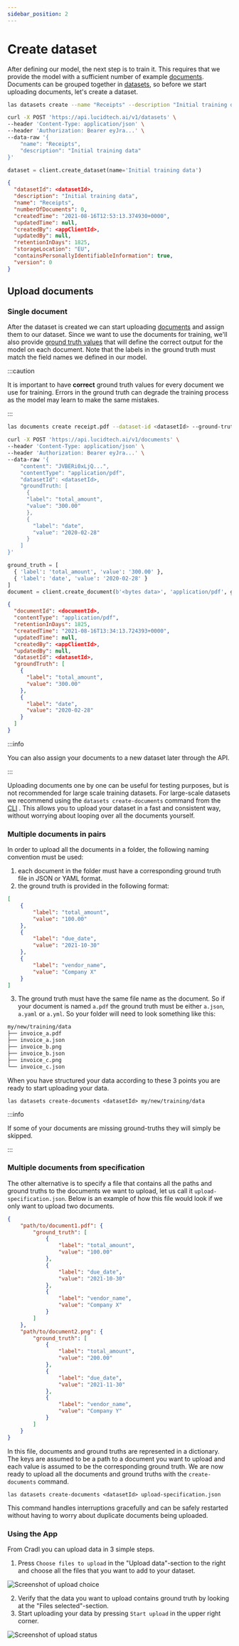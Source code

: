 ```yaml
---
sidebar_position: 2
---
```



# Create dataset

After defining our model, the next step is to train it. This requires that we provide the model with a sufficient number of example [documents](../concepts/documents.mdx). Documents can be grouped together in [datasets](../concepts/datasets.mdx), so before we start uploading documents, let's create a dataset.

<Tabs groupId="programming-language">
<TabItem value="cli" label="CLI" default>

```bash
las datasets create --name "Receipts" --description "Initial training data"
```

</TabItem>
<TabItem value="curl" label="cURL">

```bash
curl -X POST 'https://api.lucidtech.ai/v1/datasets' \
--header 'Content-Type: application/json' \
--header 'Authorization: Bearer eyJra...' \
--data-raw '{
    "name": "Receipts",
    "description": "Initial training data"
}'
```

</TabItem>
<TabItem value="python" label="Python">

```python
dataset = client.create_dataset(name='Initial training data')
```

</TabItem>
</Tabs>

```json
{
  "datasetId": <datasetId>,
  "description": "Initial training data",
  "name": "Receipts",
  "numberOfDocuments": 0,
  "createdTime": "2021-08-16T12:53:13.374930+0000",
  "updatedTime": null,
  "createdBy": <appClientId>,
  "updatedBy": null,
  "retentionInDays": 1825,
  "storageLocation": "EU",
  "containsPersonallyIdentifiableInformation": true,
  "version": 0
}
```

## Upload documents

### Single document

After the dataset is created we can start uploading [documents](../concepts/documents.mdx) and assign them to our dataset. Since we want to use the documents for training, we'll also provide [ground truth values](../concepts/documents.mdx#setting-ground-truths) that will define the correct output for the model on each document. Note that the labels in the ground truth must match the field names we defined in our model.

:::caution

It is important to have **correct** ground truth values for every document we use for training. Errors in the ground truth can degrade the training process as the model may learn to make the same mistakes.

:::


<Tabs groupId="programming-language">
<TabItem value="cli" label="CLI" default>

```bash
las documents create receipt.pdf --dataset-id <datasetId> --ground-truth-fields total_amount=300.00 date=2020-02-28
```

</TabItem>
<TabItem value="curl" label="cURL">

```bash
curl -X POST 'https://api.lucidtech.ai/v1/documents' \
--header 'Content-Type: application/json' \
--header 'Authorization: Bearer eyJra...' \
--data-raw '{
    "content": "JVBERi0xLjQ...",
    "contentType": "application/pdf",
    "datasetId": <datasetId>,
    "groundTruth: [
      {
      "label": "total_amount",
      "value": "300.00"
      },
      {
        "label": "date",
        "value": "2020-02-28"
      }
    ]
}'
```

</TabItem>
<TabItem value="python" label="Python">

```python
ground_truth = [
  { 'label': 'total_amount', 'value': '300.00' },
  { 'label': 'date', 'value': '2020-02-28' }
]
document = client.create_document(b'<bytes data>', 'application/pdf', ground_truth=ground_truth, dataset_id=<datasetId>)
```

</TabItem>
</Tabs>

```json
{
  "documentId": <documentId>,
  "contentType": "application/pdf",
  "retentionInDays": 1825,
  "createdTime": "2021-08-16T13:34:13.724393+0000",
  "updatedTime": null,
  "createdBy": <appClientId>,
  "updatedBy": null,
  "datasetId": <datasetId>,
  "groundTruth": [
    {
      "label": "total_amount",
      "value": "300.00"
    },
    {
      "label": "date",
      "value": "2020-02-28"
    }
  ]
}
```

:::info

You can also assign your documents to a new dataset later through the API.

:::

Uploading documents one by one can be useful for testing purposes, but is not recommended for large scale training datasets.
For large-scale datasets we recommend using the `datasets create-documents` command from the [CLI](../reference/cli.md) . This allows you to upload your dataset in a fast and consistent way, without worrying about looping over all the documents yourself.

### Multiple documents in pairs
In order to upload all the documents in a folder, the following naming convention must be used:

1. each document in the folder must have a corresponding ground truth file in JSON or YAML format.
2. the ground truth is provided in the following format:
```json
[
    {
        "label": "total_amount",
        "value": "100.00"
    },
    {
        "label": "due_date",
        "value": "2021-10-30"
    },
    {
        "label": "vendor_name",
        "value": "Company X"
    }
]
```

3. The ground truth must have the same file name as the document. So if your document is named `a.pdf` the ground truth must be either `a.json`, `a.yaml` or `a.yml`. So your folder will need to look something like this:
```bash
my/new/training/data
├── invoice_a.pdf
├── invoice_a.json
├── invoice_b.png
├── invoice_b.json
├── invoice_c.png
└── invoice_c.json
```
When you have structured your data according to these 3 points you are ready to start uploading your data.

```shell
las datasets create-documents <datasetId> my/new/training/data
```

:::info

If some of your documents are missing ground-truths they will simply be skipped.

:::

### Multiple documents from specification
The other alternative is to specify a file that contains all the paths and ground truths to the documents we want to upload, let us call it `upload-specification.json`.
Below is an example of how this file would look if we only want to upload two documents.
```json
{
    "path/to/document1.pdf": {
        "ground_truth": [
            {
                "label": "total_amount",
                "value": "100.00"
            },
            {
                "label": "due_date",
                "value": "2021-10-30"
            },
            {
                "label": "vendor_name",
                "value": "Company X"
            }
        ]
    },
    "path/to/document2.png": {
        "ground_truth": [
            {
                "label": "total_amount",
                "value": "200.00"
            },
            {
                "label": "due_date",
                "value": "2021-11-30"
            },
            {
                "label": "vendor_name",
                "value": "Company Y"
            }
        ]
    }
}
```
In this file, documents and ground truths are represented in a dictionary. The keys are assumed to be a path to a document you want to upload and each value is assumed to be the corresponding ground truth.
We are now ready to upload all the documents and ground truths with the `create-documents` command.
```shell
las datasets create-documents <datasetId> upload-specification.json
```
This command handles interruptions gracefully and can be safely restarted without having to worry about duplicate documents being uploaded.

### Using the App

From Cradl you can upload data in 3 simple steps.

1. Press `Choose files to upload` in the "Upload data"-section to the right and choose all the files that you want to add to your dataset.

![Screenshot of upload choice](/img/upload-data-app/upload-documents-cradl-1.png)

2. Verify that the data you want to upload contains ground truth by looking at the "Files selected"-section.
3. Start uploading your data by pressing `Start upload` in the upper right corner.

![Screenshot of upload status](/img/upload-data-app/upload-documents-cradl-2.png)
